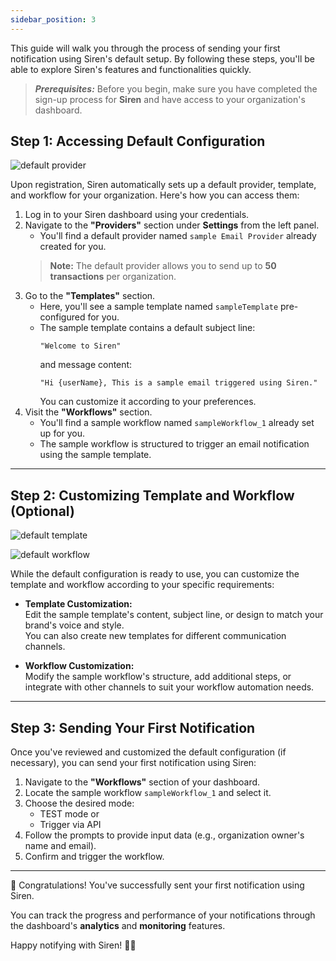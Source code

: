 ```yaml
---
sidebar_position: 3
---
```


This guide will walk you through the process of sending your first notification using Siren's default setup. By following these steps, you'll be able to explore Siren's features and functionalities quickly.

>**_Prerequisites:_** Before you begin, make sure you have completed the sign-up process for **Siren** and have access to your organization's dashboard.


## Step 1: Accessing Default Configuration

![default provider](../Images/DefaultOrganization/default_provider.png)

Upon registration, Siren automatically sets up a default provider, template, and workflow for your organization. Here's how you can access them:

1. Log in to your Siren dashboard using your credentials.
2. Navigate to the **"Providers"** section under **Settings** from the left panel.
   - You'll find a default provider named `sample Email Provider` already created for you.  
   >**Note:** The default provider allows you to send up to **50 transactions** per organization.
3. Go to the **"Templates"** section.  
   - Here, you'll see a sample template named `sampleTemplate` pre-configured for you.  
   - The sample template contains a default subject line:
     ```
     "Welcome to Siren"
     ```
     and message content:
     ```
     "Hi {userName}, This is a sample email triggered using Siren."
     ```  
     You can customize it according to your preferences.
4. Visit the **"Workflows"** section.  
   - You'll find a sample workflow named `sampleWorkflow_1` already set up for you.  
   - <Note>The sample workflow is structured to trigger an email notification using the sample template.</Note>

---

## Step 2: Customizing Template and Workflow (Optional)

![default template](../Images/DefaultOrganization/default_template.png)

![default workflow](../Images/DefaultOrganization/default_workflow.png)


While the default configuration is ready to use, you can customize the template and workflow according to your specific requirements:

- **Template Customization:**  
  Edit the sample template's content, subject line, or design to match your brand's voice and style.  
  You can also create new templates for different communication channels.

- **Workflow Customization:**  
  Modify the sample workflow's structure, add additional steps, or integrate with other channels to suit your workflow automation needs.

---

## Step 3: Sending Your First Notification

Once you've reviewed and customized the default configuration (if necessary), you can send your first notification using Siren:

1. Navigate to the **"Workflows"** section of your dashboard.
2. Locate the sample workflow `sampleWorkflow_1` and select it.
3. Choose the desired mode:
   - TEST mode or
   - Trigger via API
4. Follow the prompts to provide input data (e.g., organization owner's name and email).
5. Confirm and trigger the workflow.

---

🎉 Congratulations! You've successfully sent your first notification using Siren.

You can track the progress and performance of your notifications through the dashboard's **analytics** and **monitoring** features.

Happy notifying with Siren! 🚀🔔
